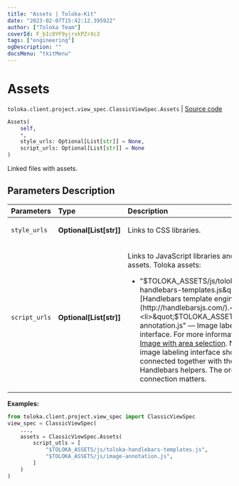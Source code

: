 ```yaml
---
title: "Assets | Toloka-Kit"
date: "2023-02-07T15:42:12.395922"
author: ["Toloka Team"]
coverId: F_bIcOYF9yjrxkPZrXc3
tags: ["engineering"]
ogDescription: ""
docsMenu: "tkitMenu"
---
```


# Assets
`toloka.client.project.view_spec.ClassicViewSpec.Assets` | [Source code](https://github.com/Toloka/toloka-kit/blob/v1.1.3/src/client/project/view_spec.py#L81)

```python
Assets(
    self,
    *,
    style_urls: Optional[List[str]] = None,
    script_urls: Optional[List[str]] = None
)
```

Linked files with assets.

## Parameters Description

| Parameters | Type | Description |
| :----------| :----| :-----------|
`style_urls`|**Optional\[List\[str\]\]**|<p>Links to CSS libraries.</p>
`script_urls`|**Optional\[List\[str\]\]**|<p>Links to JavaScript libraries and Toloka assets. Toloka assets:</p> <ul> <li>&quot;$TOLOKA_ASSETS/js/toloka-handlebars-templates.js&quot; — [Handlebars template engine](http://handlebarsjs.com/).</li> <li>&quot;$TOLOKA_ASSETS/js/image-annotation.js&quot; — Image labeling interface.   For more information, see [Image with area selection](https://toloka.ai/en/docs/guide/concepts/t-components/image-annotation). Note that the image labeling interface should only be connected together with the Handlebars helpers. The order of connection matters.</li> </ul>

**Examples:**

```python
from toloka.client.project.view_spec import ClassicViewSpec
view_spec = ClassicViewSpec(
    ...,
    assets = ClassicViewSpec.Assets(
        script_utls = [
            "$TOLOKA_ASSETS/js/toloka-handlebars-templates.js",
            "$TOLOKA_ASSETS/js/image-annotation.js",
        ]
    )
)
```
